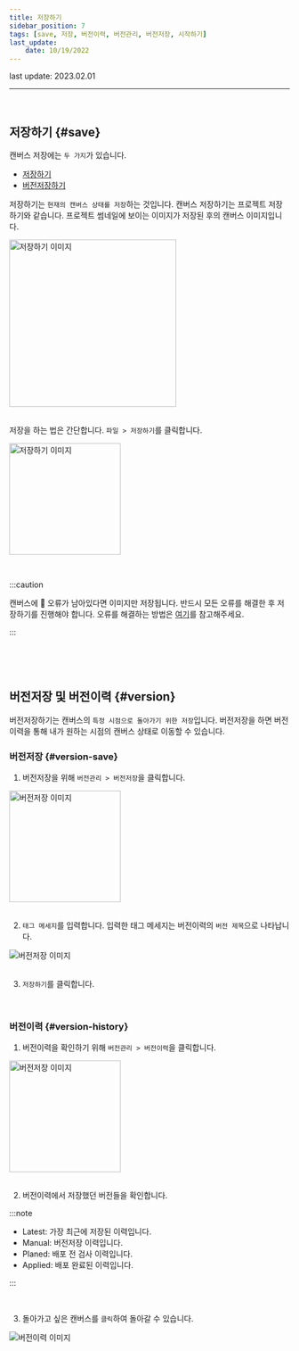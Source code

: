 ```yaml
---
title: 저장하기
sidebar_position: 7
tags: [save, 저장, 버전이력, 버전관리, 버전저장, 시작하기]
last_update:
    date: 10/19/2022
---
```



<span className="theme-doc-version-badge badge badge--secondary">
    last update: 2023.02.01
</span>

<hr />
<br />

## 저장하기 {#save}

캔버스 저장에는 `두 가지`가 있습니다.

-   [저장하기](#save)
-   [버전저장하기](#version)

저장하기는 `현재의 캔버스 상태를 저장`하는 것입니다. 캔버스 저장하기는 프로젝트 저장하기와 같습니다.
프로젝트 썸네일에 보이는 이미지가 저장된 후의 캔버스 이미지입니다.

<div className={styles.imgWrap}>
    <img src={save05} width="300px" alt="저장하기 이미지" />
</div>

<br />

저장을 하는 법은 간단합니다. `파일 > 저장하기`를 클릭합니다.

<div className={styles.imgWrap}>
    <img src={save01} width="200px" alt="저장하기 이미지" />
</div>

<p>&nbsp;</p>

:::caution

캔버스에 🔴 오류가 남아있다면 이미지만 저장됩니다. 반드시 모든 오류를 해결한 후 저장하기를 진행해야 합니다. 오류를 해결하는 방법은 [여기](/docs/start/edit-canvas.mdx)를 참고해주세요.

:::

<p>&nbsp;</p>
<p>&nbsp;</p>

## 버전저장 및 버전이력 {#version}

버전저장하기는 캔버스의 `특정 시점으로 돌아가기 위한 저장`입니다. 버전저장을 하면 버전이력을 통해 내가 원하는 시점의 캔버스 상태로 이동할 수 있습니다.

### 버전저장 {#version-save}

1. 버전저장을 위해 `버전관리 > 버전저장`을 클릭합니다.

<div className={styles.imgWrap}>
    <img src={save02} width="200px" alt="버전저장 이미지" />
</div>

<br />

2. `태그 메세지`를 입력합니다. 입력한 태그 메세지는 버전이력의 `버전 제목`으로 나타납니다.

<div className={styles.imgWrap}>
    <img src={save03} alt="버전저장 이미지" />
</div>

<br />

3. `저장하기`를 클릭합니다.

<p>&nbsp;</p>

### 버전이력 {#version-history}

1. 버전이력을 확인하기 위해 `버전관리 > 버전이력`을 클릭합니다.

<div className={styles.imgWrap}>
    <img src={save06} width="200px" alt="버전저장 이미지" />
</div>

<br />

2. 버전이력에서 저장했던 버전들을 확인합니다.

:::note

-   <highlight color="#206FD6">Latest</highlight>: 가장 최근에 저장된
    이력입니다.
-   <highlight color="#AD28DC">Manual</highlight>: 버전저장 이력입니다.
-   <highlight color="#02CDE8">Planed</highlight>: 배포 전 검사 이력입니다.
-   <highlight color="#5C4AF6">Applied</highlight>: 배포 완료된 이력입니다.

:::

<br />

3. 돌아가고 싶은 캔버스를 `클릭`하여 돌아갈 수 있습니다.

<div className={styles.imgWrap}>
    <img src={save04} alt="버전이력 이미지" />
</div>
